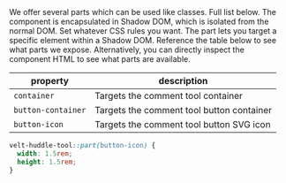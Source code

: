 <Steps titleSize="h2">

<Step title="Select the part you want to modify">
We offer several parts which can be used like classes. Full list below.
The component is encapsulated in Shadow DOM, which is isolated from the normal DOM.

</Step>

<Step title="Apply your CSS rules">
Set whatever CSS rules you want.
The part lets you target a specific element within a Shadow DOM.
</Step>

<Step title="Check out the table below">
Reference the table below to see what parts we expose.
Alternatively, you can directly inspect the component HTML to see what parts are available.

| property | description |
|---|---|
| `container` | Targets the comment tool container |
| `button-container` | Targets the comment tool button container |
| `button-icon` | Targets the comment tool button SVG icon |

</Step>

</Steps>

<RequestExample>

```css Tool
velt-huddle-tool::part(button-icon) {
  width: 1.5rem;
  height: 1.5rem;
}
```

</RequestExample>